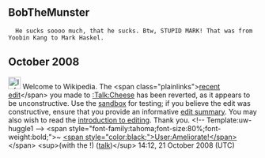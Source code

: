 <article id="19873941" title=User talk:BobTheMunster>
	<talkpage id="19873941" title="User talk:BobTheMunster">

== '''BobTheMunster''' ==




   He sucks soooo much, that he sucks. Btw, STUPID MARK! That was from Yoobin Kang to Mark Haskel.

== October 2008 ==

[[Image:Information.png|25px]] Welcome to Wikipedia. The &lt;span class=&quot;plainlinks&quot;&gt;[http://en.wikipedia.org/wiki/Talk%3aCheese?diff=246723125 recent edit]&lt;/span&gt; you made to [[:Talk:Cheese]] has been reverted, as it appears to be unconstructive. Use the [[Wikipedia:Sandbox|sandbox]] for testing; if you believe the edit was constructive, ensure that you provide an informative [[Help:Edit summary|edit summary]]. You may also wish to read the [[Wikipedia:Introduction|introduction to editing]]. Thank you. &lt;!-- Template:uw-huggle1 --&gt; &lt;span style=&quot;font-family:tahoma;font-size:80%;font-weight:bold;&quot;&gt;~ [[User:Ameliorate!|&lt;span style=&quot;color:black;&quot;&gt;User:Ameliorate!&lt;/span&gt;]]&lt;/span&gt; &lt;sup&gt;(with the !) ([[User talk:Ameliorate!|talk]])&lt;/sup&gt; 14:12, 21 October 2008 (UTC)
	</talkpage>
</article>
